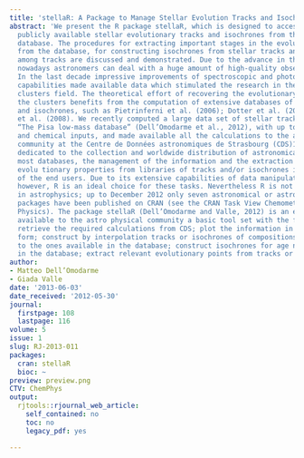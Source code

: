 ```yaml
---
title: 'stellaR: A Package to Manage Stellar Evolution Tracks and Isochrones'
abstract: 'We present the R package stellaR, which is designed to access and manipulate
  publicly available stellar evolutionary tracks and isochrones from the Pisa low-mass
  database. The procedures for extracting important stages in the evolution of a star
  from the database, for constructing isochrones from stellar tracks and for interpolating
  among tracks are discussed and demonstrated. Due to the advance in the instrumentation,
  nowadays astronomers can deal with a huge amount of high-quality observational data.
  In the last decade impressive improvements of spectroscopic and photometric observational
  capabilities made available data which stimulated the research in the glob ular
  clusters field. The theoretical effort of recovering the evolutionary history of
  the clusters benefits from the computation of extensive databases of stellar tracks
  and isochrones, such as Pietrinferni et al. (2006); Dotter et al. (2008); Bertelli
  et al. (2008). We recently computed a large data set of stellar tracks and isochrones,
  “The Pisa low-mass database” (Dell’Omodarme et al., 2012), with up to date physical
  and chemical inputs, and made available all the calculations to the astrophysical
  community at the Centre de Données astronomiques de Strasbourg (CDS)1 , a data center
  dedicated to the collection and worldwide distribution of astronomical data. In
  most databases, the management of the information and the extraction of the relevant
  evolu tionary properties from libraries of tracks and/or isochrones is the responsibility
  of the end users. Due to its extensive capabilities of data manipulation and analysis,
  however, R is an ideal choice for these tasks. Nevertheless R is not yet well known
  in astrophysics; up to December 2012 only seven astronomical or astrophysical-oriented
  packages have been published on CRAN (see the CRAN Task View Chemometrics and Computational
  Physics). The package stellaR (Dell’Omodarme and Valle, 2012) is an effort to make
  available to the astro physical community a basic tool set with the following capabilities:
  retrieve the required calculations from CDS; plot the information in a suitable
  form; construct by interpolation tracks or isochrones of compositions different
  to the ones available in the database; construct isochrones for age not included
  in the database; extract relevant evolutionary points from tracks or isochrones.'
author:
- Matteo Dell’Omodarme
- Giada Valle
date: '2013-06-03'
date_received: '2012-05-30'
journal:
  firstpage: 108
  lastpage: 116
volume: 5
issue: 1
slug: RJ-2013-011
packages:
  cran: stellaR
  bioc: ~
preview: preview.png
CTV: ChemPhys
output:
  rjtools::rjournal_web_article:
    self_contained: no
    toc: no
    legacy_pdf: yes

---
```

